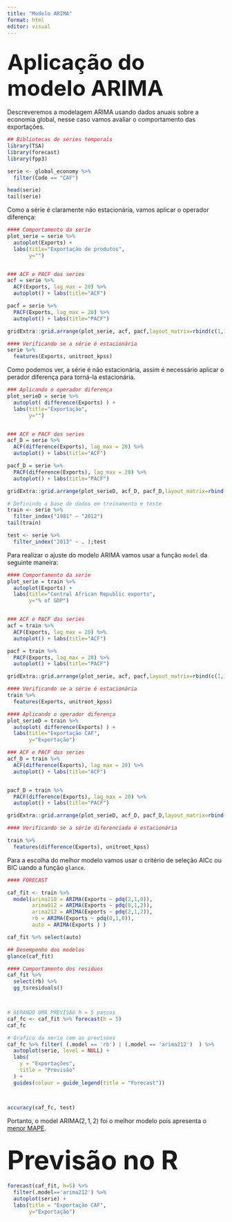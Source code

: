 ```yaml
---
title: "Modelo ARIMA"
format: html
editor: visual
---
```



## <span style="font-size: 50px;"> Aplicação do modelo ARIMA </span>

Descreveremos a modelagem ARIMA usando dados anuais sobre a economia global, nesse caso vamos avaliar o comportamento das exportações. 

```r
## Bibliotecas de séries temporais
library(TSA)
library(forecast)
library(fpp3)
```

```r


serie <- global_economy %>%
  filter(Code == "CAF")

head(serie) 
tail(serie)

```

Como a série é claramente não estacionária, vamos aplicar o operador diferença:

```r

#### Comportamento da serie
plot_serie = serie %>%
  autoplot(Exports) +
  labs(title="Exportação de produtos",
       y="")


### ACF e PACF das series 
acf = serie %>%
  ACF(Exports, lag_max = 20) %>% 
  autoplot() + labs(title="ACF")

pacf = serie %>%
  PACF(Exports, lag_max = 20) %>% 
  autoplot() + labs(title="PACF") 

gridExtra::grid.arrange(plot_serie, acf, pacf,layout_matrix=rbind(c(1,1),c(2,3) ))

#### Verificando se a série é estacionária 
serie %>%
  features(Exports, unitroot_kpss)

```

Como podemos ver, a série é não estacionária, assim é necessário aplicar o perador diferença para torná-la estacionária. 


```r

### Aplicando o operador diferença 
plot_serieD = serie %>%
  autoplot( difference(Exports) ) +
  labs(title="Exportação",
       y="")


### ACF e PACF das series 
acf_D = serie %>%
  ACF(difference(Exports), lag_max = 20) %>% 
  autoplot() + labs(title="ACF")

pacf_D = serie %>%
  PACF(difference(Exports), lag_max = 20) %>% 
  autoplot() + labs(title="PACF") 

gridExtra::grid.arrange(plot_serieD, acf_D, pacf_D,layout_matrix=rbind(c(1,1),c(2,3) ))

```

```r

# Definindo a base de dados em treinamento e teste
train <- serie %>%
  filter_index("1981" ~ "2012")
tail(train)

test <- serie %>%
  filter_index("2013" ~ . );test

```

Para realizar o ajuste do modelo ARIMA vamos usar a função `model` da seguinte maneira:

```r
#### Comportamento da serie
plot_serie = train %>%
  autoplot(Exports) +
  labs(title="Central African Republic exports",
       y="% of GDP")


### ACF e PACF das series 
acf = train %>%
  ACF(Exports, lag_max = 20) %>% 
  autoplot() + labs(title="ACF")

pacf = train %>%
  PACF(Exports, lag_max = 20) %>% 
  autoplot() + labs(title="PACF") 

gridExtra::grid.arrange(plot_serie, acf, pacf,layout_matrix=rbind(c(1,1),c(2,3) ))

#### Verificando se a série é estacionária 
train %>%
  features(Exports, unitroot_kpss)

#### Aplicando o operador diferença 
plot_serieD = train %>%
  autoplot( difference(Exports) ) +
  labs(title="Exportação CAF",
       y="Exportação")

### ACF e PACF das series 
acf_D = train %>%
  ACF(difference(Exports), lag_max = 20) %>% 
  autoplot() + labs(title="ACF")


pacf_D = train %>%
  PACF(difference(Exports), lag_max = 20) %>% 
  autoplot() + labs(title="PACF") 

gridExtra::grid.arrange(plot_serieD, acf_D, pacf_D,layout_matrix=rbind(c(1,1),c(2,3) ))

#### Verificando se a série diferenciada é estacionária 

train %>%
  features(difference(Exports), unitroot_kpss)


```

Para a escolha do melhor modelo vamos usar o critério de seleção AICc ou BIC uando a função `glance`.

```r

#### FORECAST

caf_fit <- train %>%
  model(arima210 = ARIMA(Exports ~ pdq(2,1,0)),
        arima012 = ARIMA(Exports ~ pdq(0,1,2)),
        arima212 = ARIMA(Exports ~ pdq(2,1,2)),
        rb = ARIMA(Exports ~ pdq(0,1,0)),
        auto = ARIMA(Exports ) )

caf_fit %>% select(auto)

## Desempenho dos modelos
glance(caf_fit)

#### Comportamento dos residuos
caf_fit %>%
  select(rb) %>%
  gg_tsresiduals()



# GERANDO UMA PREVISAO h = 5 passos 
caf_fc <- caf_fit %>% forecast(h = 5)
caf_fc

# Grafico da serie com as previsoes 
caf_fc %>% filter( (.model == 'rb') | (.model == 'arima212')  ) %>%
  autoplot(serie, level = NULL) +
  labs(
    y = "Exportações",
    title = "Previsão"
  ) +
  guides(colour = guide_legend(title = "Forecast"))



accuracy(caf_fc, test)


```

Portanto, o model ARIMA$(2,1,2)$ foi o melhor modelo pois apresenta o [menor MAPE]{.underline}.

## <span style="font-size: 60px;"> Previsão no R </span>

```r

forecast(caf_fit, h=5) %>%
  filter(.model=='arima212') %>%
  autoplot(serie) +
  labs(title = "Exportação CAF",
       y="Exportação")

```

